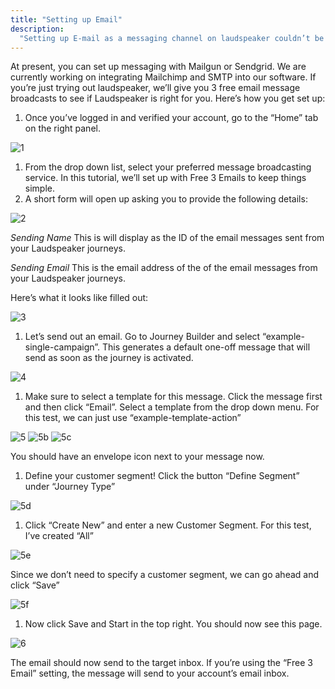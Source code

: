 ```yaml
---
title: "Setting up Email"
description:
  "Setting up E-mail as a messaging channel on laudspeaker couldn’t be easier."
---
```


At present, you can set up messaging with Mailgun or Sendgrid. We are currently
working on integrating Mailchimp and SMTP into our software. If you’re just
trying out laudspeaker, we’ll give you 3 free email message broadcasts to see if
Laudspeaker is right for you. Here’s how you get set up:

1. Once you’ve logged in and verified your account, go to the “Home” tab on the
   right panel.

![1](/images/guides/getting-started/1a-7bd5135f3bf4ed049c7e5ba51edbe2ba.png)

1. From the drop down list, select your preferred message broadcasting service.
   In this tutorial, we’ll set up with Free 3 Emails to keep things simple.
2. A short form will open up asking you to provide the following details:

![2](/images/guides/getting-started/2a-db428a8f974fa3f3c2db24aa65a6898c.png)

_Sending Name_ This is will display as the ID of the email messages sent from
your Laudspeaker journeys.

_Sending Email_ This is the email address of the of the email messages from your
Laudspeaker journeys.

Here’s what it looks like filled out:

![3](/images/guides/getting-started/3a-e79a20588cde3c29d90e4c3ecc24e9aa.png)

1. Let’s send out an email. Go to Journey Builder and select
   “example-single-campaign”. This generates a default one-off message that will
   send as soon as the journey is activated.

![4](/images/guides/getting-started/4a-d866404f8edfb5ec7a1ba74e3e0e7af5.png)

1. Make sure to select a template for this message. Click the message first and
   then click “Email”. Select a template from the drop down menu. For this test,
   we can just use “example-template-action”

![5](/images/guides/getting-started/5a-8d21ee0a7f818aa7791df411caf5b106.png)
![5b](/images/guides/getting-started/5b-fa99dbbf3964ac5616057faee1c2c917.png)
![5c](/images/guides/getting-started/5c-90679b5db56a3dcb3a20e99b8a8c8723.png)

You should have an envelope icon next to your message now.

1. Define your customer segment! Click the button “Define Segment” under
   “Journey Type”

![5d](/images/guides/getting-started/5d-10e5f296c2d0b5c8fc704170507a4285.png)

1. Click “Create New” and enter a new Customer Segment. For this test, I’ve
   created “All”

![5e](/images/guides/getting-started/5e-03a8a13f713f766ff29dc4e6d8074b21.png)

Since we don’t need to specify a customer segment, we can go ahead and click
“Save”

![5f](/images/guides/getting-started/5f-2390d6bf4a652bde377ca80caf3cc08d.png)

1. Now click Save and Start in the top right. You should now see this page.

![6](/images/guides/getting-started/6-9f2f4a8b249d261eeb546171499a7a77.png)

The email should now send to the target inbox. If you’re using the “Free 3
Email” setting, the message will send to your account’s email inbox.
